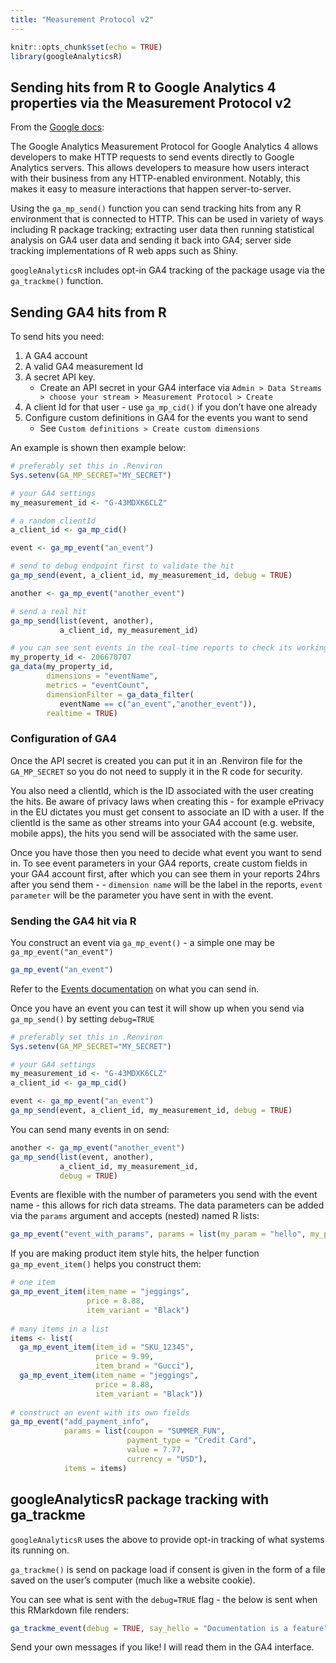```yaml
---
title: "Measurement Protocol v2"
---
```


```r
knitr::opts_chunk$set(echo = TRUE)
library(googleAnalyticsR)
```

## Sending hits from R to Google Analytics 4 properties via the Measurement Protocol v2

From the [Google docs](https://developers.google.com/analytics/devguides/collection/protocol/ga4):

The Google Analytics Measurement Protocol for Google Analytics 4 allows developers to make HTTP requests to send events directly to Google Analytics servers. This allows developers to measure how users interact with their business from any HTTP-enabled environment. Notably, this makes it easy to measure interactions that happen server-to-server.

Using the `ga_mp_send()` function you can send tracking hits from any R environment that is connected to HTTP.  This can be used in variety of ways including R package tracking; extracting user data then running statistical analysis on GA4 user data and sending it back into GA4; server side tracking implementations of R web apps such as Shiny.

`googleAnalyticsR` includes opt-in GA4 tracking of the package usage via the `ga_trackme()` function.

## Sending GA4 hits from R

To send hits you need: 

1. A GA4 account
2. A valid GA4 measurement Id
3. A secret API key.
   - Create an API secret in your GA4 interface via `Admin > Data Streams > choose your stream > Measurement Protocol > Create`
4. A client Id for that user - use `ga_mp_cid()` if you don't have one already
5. Configure custom definitions in GA4 for the events you want to send
   - See `Custom definitions > Create custom dimensions` 

An example is shown then example below:

```r
# preferably set this in .Renviron
Sys.setenv(GA_MP_SECRET="MY_SECRET")

# your GA4 settings
my_measurement_id <- "G-43MDXK6CLZ"

# a random clientId
a_client_id <- ga_mp_cid()

event <- ga_mp_event("an_event")

# send to debug endpoint first to validate the hit
ga_mp_send(event, a_client_id, my_measurement_id, debug = TRUE)

another <- ga_mp_event("another_event")

# send a real hit
ga_mp_send(list(event, another), 
           a_client_id, my_measurement_id)

# you can see sent events in the real-time reports to check its working
my_property_id <- 206670707
ga_data(my_property_id, 
        dimensions = "eventName", 
        metrics = "eventCount", 
        dimensionFilter = ga_data_filter(
           eventName == c("an_event","another_event")),
        realtime = TRUE)
```

### Configuration of GA4

Once the API secret is created you can put it in an .Renviron file for the `GA_MP_SECRET` so you do not need to supply it in the R code for security.

You also need a clientId, which is the ID associated with the user creating the hits.  Be aware of privacy laws when creating this - for example ePrivacy in the EU dictates you must get consent to associate an ID with a user.  If the clientId is the same as other streams into your GA4 account (e.g. website, mobile apps), the hits you send will be associated with the same user.

Once you have those then you need to decide what event you want to send in. To see event parameters in your GA4 reports, create custom fields in your GA4 account first, after which you can see them in your reports 24hrs after you send them - - `dimension name` will be the label in the reports, `event parameter` will be the parameter you have sent in with the event. 

### Sending the GA4 hit via R

You construct an event via `ga_mp_event()` - a simple one may be `ga_mp_event("an_event")`

```r
ga_mp_event("an_event")
```

Refer to the [Events documentation](https://developers.google.com/analytics/devguides/collection/protocol/ga4/reference/events) on what you can send in.

Once you have an event you can test it will show up when you send via `ga_mp_send()` by setting `debug=TRUE`

```r
# preferably set this in .Renviron
Sys.setenv(GA_MP_SECRET="MY_SECRET")

# your GA4 settings
my_measurement_id <- "G-43MDXK6CLZ"
a_client_id <- ga_mp_cid()

event <- ga_mp_event("an_event")
ga_mp_send(event, a_client_id, my_measurement_id, debug = TRUE)
```

You can send many events in on send:

```r
another <- ga_mp_event("another_event")
ga_mp_send(list(event, another), 
           a_client_id, my_measurement_id, 
           debug = TRUE)
```

Events are flexible with the number of parameters you send with the event name - this allows for rich data streams.  The data parameters can be added via the `params` argument and accepts (nested) named R lists:

```r
ga_mp_event("event_with_params", params = list(my_param = "hello", my_param2 = "mum"))
```

If you are making product item style hits, the helper function `ga_mp_event_item()` helps you construct them:

```r
# one item
ga_mp_event_item(item_name = "jeggings", 
                 price = 8.88, 
                 item_variant = "Black")
                 
# many items in a list
items <- list(
  ga_mp_event_item(item_id = "SKU_12345", 
                   price = 9.99, 
                   item_brand = "Gucci"), 
  ga_mp_event_item(item_name = "jeggings", 
                   price = 8.88, 
                   item_variant = "Black"))
                   
# construct an event with its own fields
ga_mp_event("add_payment_info", 
            params = list(coupon = "SUMMER_FUN", 
                          payment_type = "Credit Card", 
                          value = 7.77, 
                          currency = "USD"), 
            items = items)
```

## googleAnalyticsR package tracking with ga_trackme

`googleAnalyticsR` uses the above to provide opt-in tracking of what systems its running on. 

`ga_trackme()` is send on package load if consent is given in the form of a file saved on the user's computer (much like a website cookie).

You can see what is sent with the `debug=TRUE` flag - the below is sent when this RMarkdown file renders:

```r
ga_trackme_event(debug = TRUE, say_hello = "Documentation is a feature")
```

Send your own messages if you like!  I will read them in the GA4 interface.


